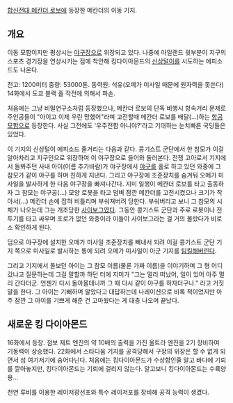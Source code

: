 [[합신전대 메칸더 로보]]에 등장한 메칸더의 이동 기지.

== 개요 ==
이동 모함이지만 평상시는 [[야구장]]으로 위장되고 있다. 나중에 아일랜드 윗부분이 지구의 스포츠 경기장을 연상시키는 점에 착안해 킹다이아몬드의 [[신상털이]]를 시도하는 에피소드도 나온다.

전고: 1200미터 
중량: 53000톤.
동력원: 석유(오메가 미사일 때문에 원자력을 못쓴다)
14화에서 도쿄 블랙 홀 작전에 의해서 파손. 

처음에는 그냥 비밀연구소처럼 등장했으나, 메칸더 로보의 단독 비행시 항속거리 문제로 주인공들이 "아이고 이제 우린 망했어"라며 고전할때 메칸더 로보를 배달(...)하는 [[항공모함]]으로 등장한다. 사실 그전에도 '우주전함 아니야?'라고 기대하는 눈치빠른 국딩들은 있었다.

이 기지의 신상털이 에피소드 줄거리는 다음과 같다. 콩기스트 군단에서 한 참모가 이걸 알아차리고 지구인으로 위장하여 이 야구장으로 들어와 둘러본다. 전쟁 고아로서 기지에서 돌봐주던 사내 아이(이름 추가바람)가 야구장에서 [[야구]]를 홀로 하고 있던 와중에 그 참모가 같이 야구를 하며 친하게 지낸다. 그리고 야구장에 조준장치를 숨겨둬 오메가 미사일을 발사하게 한 다음 야구장을 빠져나간다. 지미 일행이 메칸더 로보를 타고 출동하자 그 참모는 야구공(...) 모양 로봇을 타고 덤벼 잠깐 메칸더를 고전시켰으나 크기가 작아서(...) 메칸더 손에 잡혀 비틀리며 부숴져버려 당한다. 부숴버리고 보니 그 참모의 시체가 나오는데 그는 개조당한 [[사이보그]]였다. 그동안 콩기스트 군단과 주로 로봇이나 전투기를 타고 싸우며 포로가 없던 와중이라 이들이 사이보그라는 걸 거의 몰랐다가 비로소 확인하게 된다. 

덤으로 야구장에 설치한 오메가 미사일 조준장치를 빼내서 되려 이걸 콩기스트 군단 기지 쪽으로 미사일로 발사하는 통에 되려 오메가 미사일이 아군 기지를 [[팀킬]]해버린다.

그리고 기지에서 돌보던 아이는 그 참모 이름(물론 가짜 이름)을 이야기하며 그 형 어디갔냐고 질문하는데 그걸 말할까 하던 터에 지미가 "그는 멀리 떠났어, 일이 있어 아주 멀리 간다더군. 언젠가 다시 돌아올테니까 그 때 다시 같이 야구를 하자더구나." 라고 거짓말을 한다. 그 아이는 기뻐하며 알았다고 대답하는데 나레이션으로 비록 적이었지만 아주 잠깐 그 아이를 기쁘게 해준 건 고마웠다는 게 대충 나오며 끝났다.

== 새로운 킹 다이아몬드 ==
16화에서 등장. 점보 제트 엔진의 약 10배의 출력을 가진 울트라 엔진을 2기 장비하여 기동력이 상승했다. 22화에서 스타디움 기지를 공격당해서 구장의 위장은 할 수 없게 되면서 섬 여기저기에 숨어다닌다. 처음에는 킹다이아몬드가 수상함인줄 알고 바다에 기뢰를 깔아놓지만, 킹다이아몬드는 기뢰에 걸리지 않는다. 알고보니 킹다이아몬드는 수륙양용...

천연 루비를 이용한 레이저광선포와 특수 레이저포를 장비해 공격 능력이 생겼다.

